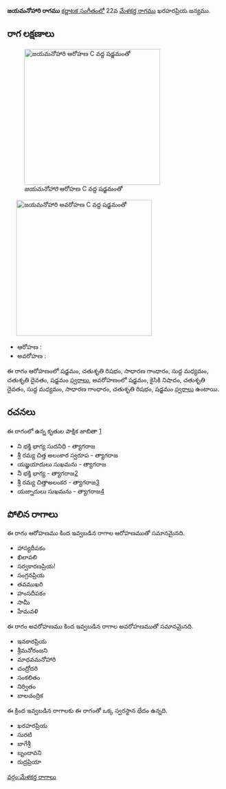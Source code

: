 {{Infobox ragam
	| name          	= జయమనోహారి
	| synonym	    	= 
	| mela          	= 
	| chakra        	= 
	| janaka        	= 
	| type          	= ఔడవ-షడవ
	| arohanam      	= {{svaraC|S|R2|G2|M1|D2|S'}} 
	| avarohanam    	= {{svaraC|S'|N2|D2|M1|G2|R2|S}}
	| jeeva         	=
	| chhaya        	=
	| nyasa         	=
	| vishesha      	= 
	| equivalent  		= 
}}
{{కర్ణాటక సంగీత రాగాలు}}
'''జయమనోహారి రాగము''' [[కర్ణాటక సంగీతం]]లో 22వ [[మేళకర్త రాగము]] ఖరహరప్రియ జన్యము. 


==రాగ లక్షణాలు==
[[Image:jayamanohari_ar_kb2wiki.png|thumb|right|316px|''జయమనోహారి'' ఆరోహణ C వద్ద షడ్జమంతో]]
	[[Image:jayamanohari_av_kb2wiki.png|thumb|right|316px|''జయమనోహారి'' అవరోహణ C వద్ద షడ్జమంతో]]

* ఆరోహణ : {{svaraC|S|R2|G2|M1|D2|S'}} 
* అవరోహణ : {{svaraC|S'|N2|D2|M1|G2|R2|S}}

ఈ రాగం ఆరోహణంలో షడ్జమం, చతుశృతి రిషభం, సాధారణ  గాంధారం, సుద్ద మధ్యమం, చతుశృతి దైవతం, షడ్జమం [[స్వరాలు]], అవరోహణంలో షడ్జమం, కైసికి నిషాదం, చతుశృతి దైవతం, సుద్ద మధ్యమం, సాధారణ  గాంధారం, చతుశృతి రిషభం, షడ్జమం [[స్వరాలు]] ఉంటాయి.

==రచనలు==
ఈ రాగంలో ఉన్న కృతుల పాక్షిక జాబితా [https://github.com/ssrihari/ragavardhini/blob/master/ragas/kritis.psv]
* ని  భక్తి భాగ్య సుదనిధి - త్యాగరాజ
* శ్రీ రమ్య చిత్త అలంకార స్వరూప - త్యాగరాజ
* యజ్ఞయాదులు సుఖమను - త్యాగరాజ
* నీ భక్తి భాగ్య - త్యాగరాజ[http://www.karnatik.com/c2646.shtml]
* శ్రీ రమ్య చిత్తాఅలంకర - త్యాగరాజ[http://www.karnatik.com/c2858.shtml]
* యజ్నాదులు సుఖమను - త్యాగరాజ[http://www.karnatik.com/c2943.shtml]




==పోలిన రాగాలు==
ఈ రాగం ఆరోహణము కింద ఇవ్వబడిన రాగాల ఆరోహణముతో సమానమైనది.
* హాస్యదీపకం
* ఖిలావలి
* సర్వకారణప్రియ!
* సంగ్రనప్రియ
* తవముఖరి
* హంసదీపకం
* సామీ
* హేమవళి

ఈ రాగం అవరోహణము కింద ఇవ్వబడిన రాగాల అవరోహణముతో సమానమైనది.
* ఇనకారప్రియ
* శ్రీమనోరంజని
* మాధవమనోహారి
* చంద్రోదరి
* సంకలితం
* నిర్వితం
* బాలచంద్రిక

ఈ క్రింద ఇవ్వబడిన రాగాలకు ఈ రాగంతో ఒక్క స్వరస్థాన భేదం ఉన్నది.
* ఖరహరప్రియ
* సురటి
* బాగేశ్రీ
* బృందావని
* రుద్రప్రియా



[[వర్గం:మేళకర్త రాగాలు]]